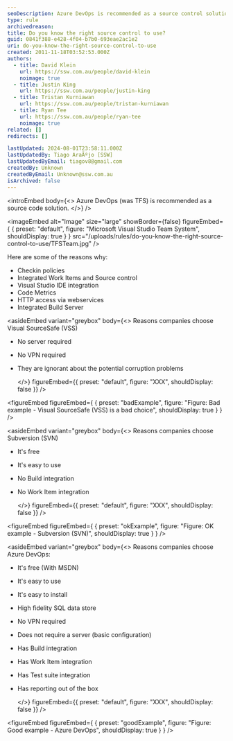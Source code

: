 ```yaml
---
seoDescription: Azure DevOps is recommended as a source control solution for efficient collaboration and version management.
type: rule
archivedreason:
title: Do you know the right source control to use?
guid: 0841f388-e428-4f04-b7b0-693eae2ac1e2
uri: do-you-know-the-right-source-control-to-use
created: 2011-11-18T03:52:53.000Z
authors:
  - title: David Klein
    url: https://ssw.com.au/people/david-klein
    noimage: true
  - title: Justin King
    url: https://ssw.com.au/people/justin-king
  - title: Tristan Kurniawan
    url: https://ssw.com.au/people/tristan-kurniawan
  - title: Ryan Tee
    url: https://ssw.com.au/people/ryan-tee
    noimage: true
related: []
redirects: []

lastUpdated: 2024-08-01T23:58:11.000Z
lastUpdatedBy: Tiago AraÃºjo [SSW]
lastUpdatedByEmail: tiagov8@gmail.com
createdBy: Unknown
createdByEmail: Unknown@ssw.com.au
isArchived: false
---
```


<introEmbed
  body={<>
Azure DevOps (was TFS) is recommended as a source code solution.
  </>}
/>

<imageEmbed
  alt="Image"
  size="large"
  showBorder={false}
  figureEmbed={ {
    preset: "default",
    figure: "Microsoft Visual Studio Team System",
    shouldDisplay: true
  } }
  src="/uploads/rules/do-you-know-the-right-source-control-to-use/TFSTeam.jpg"
/>

Here are some of the reasons why:

* Checkin policies
* Integrated Work Items and Source control
* Visual Studio IDE integration
* Code Metrics
* HTTP access via webservices
* Integrated Build Server

<asideEmbed
  variant="greybox"
  body={<>
    Reasons companies choose Visual SourceSafe (VSS)

* No server required
* No VPN required
* They are ignorant about the potential corruption problems

  </>}
  figureEmbed={{
    preset: "default",
    figure: "XXX",
    shouldDisplay: false
  }}
/>

<figureEmbed figureEmbed={ {
  preset: "badExample",
  figure: "Figure: Bad example - Visual SourceSafe (VSS) is a bad choice",
  shouldDisplay: true
} } />


<asideEmbed
  variant="greybox"
  body={<>
    Reasons companies choose Subversion (SVN)

* It's free
* It's easy to use
* No Build integration
* No Work Item integration

  </>}
  figureEmbed={{
    preset: "default",
    figure: "XXX",
    shouldDisplay: false
  }}
/>

<figureEmbed figureEmbed={ {
  preset: "okExample",
  figure: "Figure: OK example - Subversion (SVN)",
  shouldDisplay: true
} } />


<asideEmbed
  variant="greybox"
  body={<>
    Reasons companies choose Azure DevOps:

* It's free (With MSDN)
* It's easy to use
* It's easy to install
* High fidelity SQL data store
* No VPN required
* Does not require a server (basic configuration)
* Has Build integration
* Has Work Item integration
* Has Test suite integration
* Has reporting out of the box

  </>}
  figureEmbed={{
    preset: "default",
    figure: "XXX",
    shouldDisplay: false
  }}
/>

<figureEmbed figureEmbed={ {
  preset: "goodExample",
  figure: "Figure: Good example - Azure DevOps",
  shouldDisplay: true
} } />
